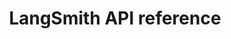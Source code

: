 ---
title: LangSmith API reference
sidebarTitle: API reference
url: "https://api.smith.langchain.com/redoc"
---